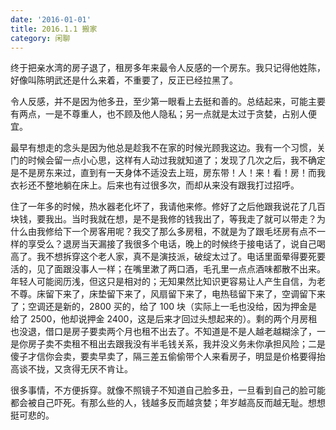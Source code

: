 ```yaml
---
date: '2016-01-01'
title: 2016.1.1 搬家
category: 闲聊
---
```


终于把亲水湾的房子退了，租房多年来最令人反感的一个房东。我只记得他姓陈，好像叫陈明武还是什么来着，不重要了，反正已经拉黑了。

令人反感，并不是因为他多丑，至少第一眼看上去挺和善的。总结起来，可能主要有两点，一是不尊重人，也不顾及他人隐私；另一点就是太过于贪婪，占别人便宜。

最早有想走的念头是因为他总是趁我不在家的时候光顾我这边。我有一个习惯，关门的时候会留一点小心思，这样有人动过我就知道了；发现了几次之后，我不确定是不是房东来过，直到有一天身体不适没去上班，房东带！人！来！看！房！而我衣衫还不整地躺在床上。后来也有过很多次，而却从来没有跟我打过招呼。

住了一年多的时候，热水器老化坏了，我请他来修。修好了之后他跟我说花了几百块钱，要我出。当时我就在想，是不是我修的钱我出了，等我走了就可以带走？为什么由我修给下一个房客用呢？我交了那么多房租，不就是为了跟毛坯房有点不一样的享受么？退房当天漏接了我很多个电话，晚上的时候终于接电话了，说自己喝高了。我不想拆穿这个老人家，真不是演技派，破绽太过了。电话里面晕得要死要活的，见了面跟没事人一样；在嘴里漱了两口酒，毛孔里一点点酒味都散不出来。年轻人可能阅历浅，但这只是相对的；无知果然比知识更容易让人产生自信，为老不尊。床留下来了，床垫留下来了，风扇留下来了，电热毯留下来了，空调留下来了；空调还是新的，2800 买的，给了 100 块（实际上一毛也没给，因为押金是给了 2500，他却说押金 2400，这是后来才回过头想起来的）。剩的两个月房租也没退，借口是房子要卖两个月也租不出去了。不知道是不是人越老越糊涂了，一是你房子卖不卖租不租出去跟我没有半毛钱关系，我并没义务未你承担风险；二是傻子才信你会卖，要卖早卖了，隔三差五偷偷带个人来看房子，明显是价格要得抬高谈不拢，又贪得无厌不肯让。

很多事情，不方便拆穿。就像不照镜子不知道自己脸多丑，一旦看到自己的脸可能都会被自己吓死。有那么些的人，钱越多反而越贪婪；年岁越高反而越无耻。想想挺可悲的。
